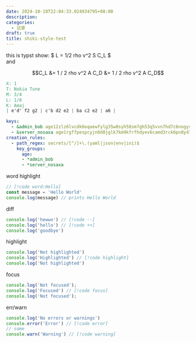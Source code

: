 ```yaml
---
date: 2024-10-10T22:04:33.024934795+08:00
description:
categories:
  - 记录
draft: true
title: shiki-style-test
---
```



<div class="flex">this is typst show: $ L = 1/2 rho v^2 S C_L $</div>
and

```math
C_L &= 1 / 2 rho v^2 A C_D
&= 1 / 2 rho v^2 A C_D
```

```abc
X: 1
T: Nokia Tune
M: 3/4
L: 1/8
K: Amaj
| e'd' f2 g2 | c'b d2 e2 | ba c2 e2 | a6 |
```

```yaml
keys:
  - &admin_bob age12zlz6lvcdk6eqaewfylg35w0syh58sm7gh53q5vvn7hd7c6nngyseftjxl
  - &server_nosaxa age1rgffpespcyjn0d8jglk7km9kfrfhdyev6camd3rck6pn8y47ze4sug23v3
creation_rules:
  - path_regex: secrets/[^/]+\.(yaml|json|env|ini)$
    key_groups:
      age:
      - *admin_bob
      - *server_nosaxa
```

word highlight
```ts
// [!code word:Hello]
const message = 'Hello World'
console.log(message) // prints Hello World
```

diff
```ts
console.log('hewwo') // [!code --]
console.log('hello') // [!code ++]
console.log('goodbye')
```


highlight
```ts
console.log('Not highlighted')
console.log('Highlighted') // [!code highlight]
console.log('Not highlighted')
```

focus
```ts
console.log('Not focused');
console.log('Focused') // [!code focus]
console.log('Not focused');
```

err/warn
```ts
console.log('No errors or warnings')
console.error('Error') // [!code error]
// some
console.warn('Warning') // [!code warning]
```
